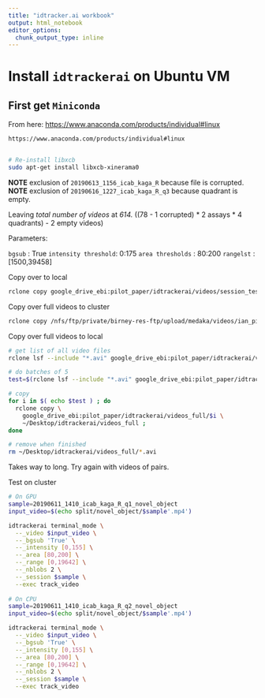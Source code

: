 ```yaml
---
title: "idtracker.ai workbook"
output: html_notebook
editor_options: 
  chunk_output_type: inline
---
```


# Install `idtrackerai` on Ubuntu VM

## First get `Miniconda`

From here: <https://www.anaconda.com/products/individual#linux> 

```bash
https://www.anaconda.com/products/individual#linux


# Re-install libxcb
sudo apt-get install libxcb-xinerama0
```

**NOTE** exclusion of `20190613_1156_icab_kaga_R` because file is corrupted.
**NOTE** exclusion of `20190616_1227_icab_kaga_R_q3` because quadrant is empty.

Leaving *total number of videos* at *614.* ((78 - 1 corrupted) * 2 assays * 4 quadrants) - 2 empty videos)

Parameters: 

`bgsub` : True
`intensity threshold`: 0:175
`area thresholds` : 80:200
`rangelst` : [1500,39458]

Copy over to local

```bash
rclone copy google_drive_ebi:pilot_paper/idtrackerai/videos/session_test ~/Desktop/idtrackerai/session_test  
```

Copy over full videos to cluster

```bash
rclone copy /nfs/ftp/private/birney-res-ftp/upload/medaka/videos/ian_pilot/all google_drive_ebi:pilot_paper/idtrackerai/videos_full
```

Copy over full videos to local

```bash
# get list of all video files
rclone lsf --include "*.avi" google_drive_ebi:pilot_paper/idtrackerai/videos_full

# do batches of 5
test=$(rclone lsf --include "*.avi" google_drive_ebi:pilot_paper/idtrackerai/videos_full | awk 'NR==1,NR==5')

# copy 
for i in $( echo $test ) ; do
  rclone copy \
    google_drive_ebi:pilot_paper/idtrackerai/videos_full/$i \
    ~/Desktop/idtrackerai/videos_full ;
done

# remove when finished
rm ~/Desktop/idtrackerai/videos_full/*.avi
```

Takes way to long. Try again with videos of pairs.

Test on cluster

```bash
# On GPU
sample=20190611_1410_icab_kaga_R_q1_novel_object
input_video=$(echo split/novel_object/$sample'.mp4')

idtrackerai terminal_mode \
  --_video $input_video \
  --_bgsub 'True' \
  --_intensity [0,155] \
  --_area [80,200] \
  --_range [0,19642] \
  --_nblobs 2 \
  --_session $sample \
  --exec track_video
  
# On CPU
sample=20190611_1410_icab_kaga_R_q2_novel_object
input_video=$(echo split/novel_object/$sample'.mp4')

idtrackerai terminal_mode \
  --_video $input_video \
  --_bgsub 'True' \
  --_intensity [0,155] \
  --_area [80,200] \
  --_range [0,19642] \
  --_nblobs 2 \
  --_session $sample \
  --exec track_video
```

